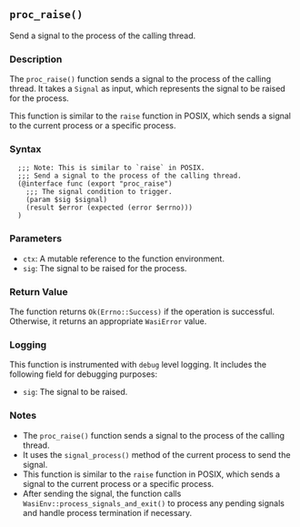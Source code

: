 ## `proc_raise()`

Send a signal to the process of the calling thread.

### Description

The `proc_raise()` function sends a signal to the process of the calling thread. It takes a `Signal` as input, which represents the signal to be raised for the process.

This function is similar to the `raise` function in POSIX, which sends a signal to the current process or a specific process.

### Syntax

```ebnf
  ;;; Note: This is similar to `raise` in POSIX.
  ;;; Send a signal to the process of the calling thread.
  (@interface func (export "proc_raise")
    ;;; The signal condition to trigger.
    (param $sig $signal)
    (result $error (expected (error $errno)))
  )
```
### Parameters

- `ctx`: A mutable reference to the function environment.
- `sig`: The signal to be raised for the process.

### Return Value

The function returns `Ok(Errno::Success)` if the operation is successful. Otherwise, it returns an appropriate `WasiError` value.

### Logging

This function is instrumented with `debug` level logging. It includes the following field for debugging purposes:

- `sig`: The signal to be raised.

### Notes

- The `proc_raise()` function sends a signal to the process of the calling thread.
- It uses the `signal_process()` method of the current process to send the signal.
- This function is similar to the `raise` function in POSIX, which sends a signal to the current process or a specific process.
- After sending the signal, the function calls `WasiEnv::process_signals_and_exit()` to process any pending signals and handle process termination if necessary.
